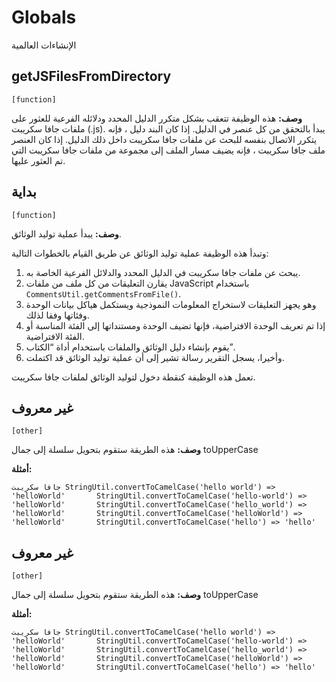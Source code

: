 # Globals

الإنشاءات العالمية



## getJSFilesFromDirectory 
`[function]`
 
**وصف:**
هذه الوظيفة تتعقب بشكل متكرر الدليل المحدد ودلائله الفرعية للعثور على ملفات جافا سكريبت (.js).
  يبدأ بالتحقق من كل عنصر في الدليل. إذا كان البند دليل ، فإنه يتكرر الاتصال بنفسه
  للبحث عن ملفات جافا سكريبت داخل ذلك الدليل. إذا كان العنصر ملف جافا سكريبت ، فإنه يضيف مسار الملف
  إلى مجموعة من ملفات جافا سكريبت التي تم العثور عليها.
 
  



## بداية 
`[function]`
 
**وصف:**
يبدأ عملية توليد الوثائق.
 
  وتبدأ هذه الوظيفة عملية توليد الوثائق عن طريق القيام بالخطوات التالية:
 
  1. يبحث عن ملفات جافا سكريبت في الدليل المحدد والدلائل الفرعية الخاصة به.
  2. يقارن التعليقات من كل ملف من ملفات JavaScript باستخدام `CommentsUtil.getCommentsFromFile()`.
  3. وهو يجهز التعليقات لاستخراج المعلومات النموذجية ويستكمل هياكل بيانات الوحدة وفئاتها وفقا لذلك.
  4. إذا تم تعريف الوحدة الافتراضية، فإنها تضيف الوحدة ومستنداتها إلى الفئة المناسبة أو الفئة الافتراضية.
  5. يقوم بإنشاء دليل الوثائق والملفات باستخدام أداة "الكتاب".
  6. وأخيرا، يسجل التقرير رسالة تشير إلى أن عملية توليد الوثائق قد اكتملت.
 
  تعمل هذه الوظيفة كنقطة دخول لتوليد الوثائق لملفات جافا سكريبت.
 
  



## غير معروف 
`[other]`
 
**وصف:**
هذه الطريقة ستقوم بتحويل سلسلة إلى جمال toUpperCase
      

**أمثلة:**

```جافا سكريبت
StringUtil.convertToCamelCase('hello world') => 'helloWorld'
      StringUtil.convertToCamelCase('hello-world') => 'helloWorld'
      StringUtil.convertToCamelCase('hello_world') => 'helloWorld'
      StringUtil.convertToCamelCase('helloWorld') => 'helloWorld'
      StringUtil.convertToCamelCase('hello') => 'hello'
```



## غير معروف 
`[other]`
 
**وصف:**
هذه الطريقة ستقوم بتحويل سلسلة إلى جمال toUpperCase
      

**أمثلة:**

```جافا سكريبت
StringUtil.convertToCamelCase('hello world') => 'helloWorld'
      StringUtil.convertToCamelCase('hello-world') => 'helloWorld'
      StringUtil.convertToCamelCase('hello_world') => 'helloWorld'
      StringUtil.convertToCamelCase('helloWorld') => 'helloWorld'
      StringUtil.convertToCamelCase('hello') => 'hello'
```

